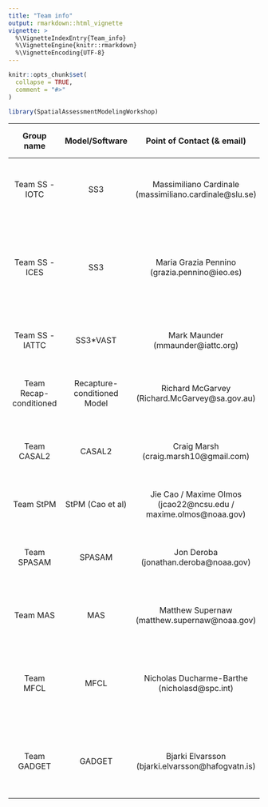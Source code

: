 ```yaml
---
title: "Team info"
output: rmarkdown::html_vignette
vignette: >
  %\VignetteIndexEntry{Team_info}
  %\VignetteEngine{knitr::rmarkdown}
  %\VignetteEncoding{UTF-8}
---
```


```r
knitr::opts_chunk$set(
  collapse = TRUE,
  comment = "#>"
)
```

```r
library(SpatialAssessmentModelingWorkshop)
```

| Group name | Model/Software | Point of Contact (& email) | Group participants | Confirmed participation (Y/N) | Group timeline |
|:----------:|:------------:|:-----------:|:----------:|:------------:|:-----------:|
| Team SS - IOTC | SS3 | Massimiliano Cardinale (massimiliano.cardinale@slu.se) | Massimiliano Cardinale (SLU), Rick Methot (NOAA), Dan Fu (IOTC), et al. | Y | ? |
| Team SS - ICES | SS3 | Maria Grazia Pennino (grazia.pennino@ieo.es)| Maria Grazia Pennino (IEO), Francisco Izquierdo (IEO), Santiago Cerviño (IEO), Marta Cousido (IEO), Giancarlo Correa (OSU) | Y | October 2021 - ... |
| Team SS - IATTC | SS3*VAST | Mark Maunder (mmaunder@iattc.org) | Mark Maunder (IATTC), Haikun Xu (IATTC), Carolina Minte-Vera (IATTC) | Y | August 2021 - ... |
| Team Recap-conditioned | Recapture-conditioned Model | Richard McGarvey (Richard.McGarvey@sa.gov.au) | Richard McGarvey (SARDI), John Feenestra (SARDI) | Y | ? |
| Team CASAL2 | CASAL2 | Craig Marsh (craig.marsh10@gmail.com) | Craig Marsh (University of Aukland/NIWA), Teresa A'Mar (NIWA), Arnaud Gruss (NIWA) | Y | August 2021 - ...|
| Team StPM | StPM (Cao et al)| Jie Cao / Maxime Olmos (jcao22@ncsu.edu / maxime.olmos@noaa.gov) | Jie Cao (NCSU), Maxime Olmos (UW/NOAA) | Y | ? |
| Team SPASAM | SPASAM | Jon Deroba (jonathan.deroba@noaa.gov) | Jon Deroba (NOAA-NEFSC), Brian Langseth (NOAA-NWFSC), et al | Y | ? | 
| Team MAS | MAS | Matthew Supernaw (matthew.supernaw@noaa.gov) | Matthew Supernaw (NOAA-OST), Jon Brodziak (NOAA-PIFSC) | Y | ? |
| Team MFCL | MFCL | Nicholas Ducharme-Barthe (nicholasd@spc.int) | Nicholas Ducharme-Barthe (SPC), John Hampton (SPC), Matt Vincent (NOAA-SEFSC), et al. | Y | October 2021-March 2022 |
| Team GADGET | GADGET | Bjarki Elvarsson (bjarki.elvarsson@hafogvatn.is) | Bjarki Elvarson (HI), Will Butler (IMR), Alfonso Perez Rodriguez (IMR), Valerio Bartolino (SLU) | Y | October 2021 - ... |
